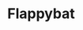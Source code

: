 ---
title: 'Flappybat'
publishedAt: '2022'
summary: 'Die Anwendung erkennt mithilfe einer Frequenzspektrumsanalyse des Mikrofon-Inputs den Ton mit einer Frequenz von 20kHz, der vom mobilen Device ausgeht und nutzt ihn für die Steuerung des Spiels.'
---